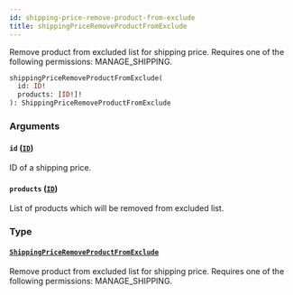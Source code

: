 ```yaml
---
id: shipping-price-remove-product-from-exclude
title: shippingPriceRemoveProductFromExclude
---
```



Remove product from excluded list for shipping price. Requires one of the following permissions: MANAGE_SHIPPING.

```graphql
shippingPriceRemoveProductFromExclude(
  id: ID!
  products: [ID!]!
): ShippingPriceRemoveProductFromExclude
```


### Arguments

#### `id` ([`ID`](../../../developer/api-reference/scalars/id))

ID of a shipping price.


#### `products` ([`ID`](../../../developer/api-reference/scalars/id))

List of products which will be removed from excluded list.


### Type

#### [`ShippingPriceRemoveProductFromExclude`](../../../developer/api-reference/objects/shipping-price-remove-product-from-exclude) 

Remove product from excluded list for shipping price. Requires one of the following permissions: MANAGE_SHIPPING.




